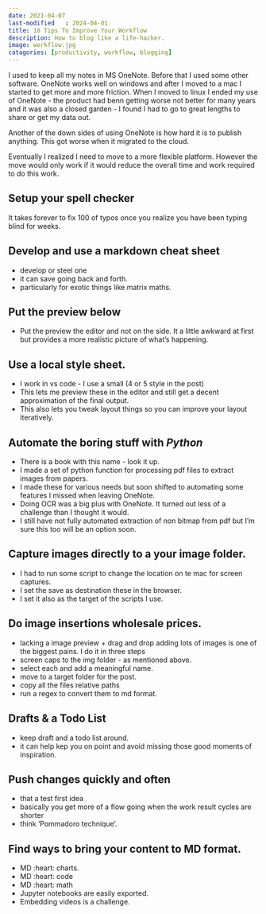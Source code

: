 ```yaml
---
date: 2021-04-07
last-modified	: 2024-04-01
title: 10 Tips To Improve Your Workflow
description: How to blog like a life-hacker.
image: workflow.jpg 
catagories: [productivity, workflow, blogging]
---
```


I used to keep all my notes in MS OneNote. Before that I used some other software. 
OneNote works well on windows and after I moved to a mac I started to get more and more friction. 
When I moved to linux I ended my use of OneNote - the product had benn getting 
worse not better for many years and it was also a closed garden - I found 
I had to go to great lengths to share or get my data out.

Another of the down sides of using OneNote is how hard it is to publish anything. 
This got worse when it migrated to the cloud. 

Eventually I realized I need to move to a more flexible platform. 
However the move would only work if it would reduce the overall time and work required to do this work.

## Setup your spell checker

It takes forever to fix 100 of typos once you realize you have been typing blind for weeks.

## Develop and use a markdown cheat sheet

- develop or steel one
- it can save going back and forth.
- particularly for exotic things like matrix maths.

## Put the preview below 

- Put the preview the editor and not on the side. It a little awkward at first but provides a more realistic picture of what's happening.

##  Use a local style sheet.

- I work in vs code - I use a small (4 or 5 style in the post)
- This lets me preview these in the editor and still get a decent approximation of the final output. 
- This also lets you tweak layout things so you can  improve your layout iteratively.

## Automate the boring stuff with *Python*

- There is a book with this name - look it up.
- I made a set of python function for processing pdf files to extract images from papers.
- I made these for various needs but soon shifted to automating some features I missed when leaving OneNote.
- Doing OCR was a big plus with OneNote. It turned out less of a challenge than I thought it would.
- I still have not fully automated extraction of non bitmap from pdf but I'm sure this too will be an option soon.

## Capture images directly to a your image folder.

- I had to run some script to change the location on te mac for screen captures. 
- I set the save as destination these in the browser.
- I set it also as the target of the scripts I use.

## Do image insertions wholesale prices.

- lacking a image preview + drag and drop adding lots of images is one of the biggest pains. I do it in three steps
- screen caps to the img folder - as mentioned above.
- select each and add a meaningful name.
- move to a target folder for the post.
- copy all the files relative paths
- run a regex to convert them to md format.

## Drafts & a Todo List

- keep draft and a todo list around.
- it can help kep you on point and avoid missing those good moments of inspiration.

## Push changes quickly and often
- that a test first idea 
- basically you get more of a flow going when the work result cycles are shorter
- think 'Pommadoro technique'.

## Find ways to bring your content to MD format.

- MD :heart: charts.
- MD :heart: code 
- MD :heart: math
- Jupyter notebooks are easily exported.
- Embedding videos is a challenge.

